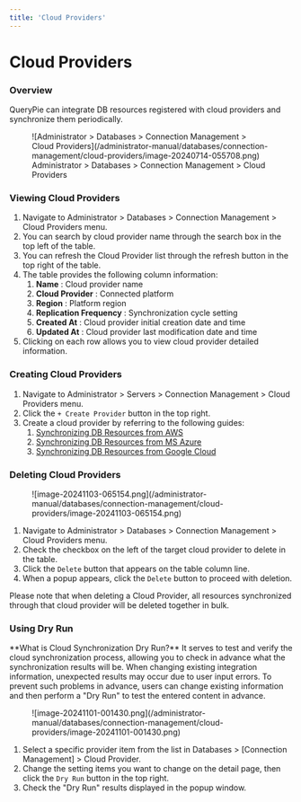 ```yaml
---
title: 'Cloud Providers'
---
```



# Cloud Providers

### Overview

QueryPie can integrate DB resources registered with cloud providers and synchronize them periodically.

<figure data-layout="center" data-align="center">
![Administrator &gt; Databases &gt; Connection Management &gt; Cloud Providers](/administrator-manual/databases/connection-management/cloud-providers/image-20240714-055708.png)
<figcaption>
Administrator &gt; Databases &gt; Connection Management &gt; Cloud Providers
</figcaption>
</figure>

### Viewing Cloud Providers

1. Navigate to Administrator &gt; Databases &gt; Connection Management &gt; Cloud Providers menu.
2. You can search by cloud provider name through the search box in the top left of the table.
3. You can refresh the Cloud Provider list through the refresh button in the top right of the table.
4. The table provides the following column information:
    1.  **Name**  : Cloud provider name
    2.  **Cloud Provider**  : Connected platform
    3.  **Region**  : Platform region
    4.  **Replication Frequency** : Synchronization cycle setting
    5.  **Created At**  : Cloud provider initial creation date and time
    6.  **Updated At** : Cloud provider last modification date and time
5. Clicking on each row allows you to view cloud provider detailed information.

### Creating Cloud Providers

1. Navigate to Administrator &gt; Servers &gt; Connection Management &gt; Cloud Providers menu.
2. Click the `+ Create Provider` button in the top right.
3. Create a cloud provider by referring to the following guides:
    1. [Synchronizing DB Resources from AWS](cloud-providers/synchronizing-db-resources-from-aws)
    2. [Synchronizing DB Resources from MS Azure](cloud-providers/synchronizing-db-resources-from-ms-azure)
    3. [Synchronizing DB Resources from Google Cloud](cloud-providers/synchronizing-db-resources-from-google-cloud)

### Deleting Cloud Providers

<figure data-layout="center" data-align="center">
![image-20241103-065154.png](/administrator-manual/databases/connection-management/cloud-providers/image-20241103-065154.png)
</figure>

1. Navigate to Administrator &gt; Databases &gt; Connection Management &gt; Cloud Providers menu.
2. Check the checkbox on the left of the target cloud provider to delete in the table.
3. Click the `Delete` button that appears on the table column line.
4. When a popup appears, click the `Delete` button to proceed with deletion.

<Callout type="important">
Please note that when deleting a Cloud Provider, all resources synchronized through that cloud provider will be deleted together in bulk.
</Callout>

### Using Dry Run

<Callout type="info">
**What is Cloud Synchronization Dry Run?**
It serves to test and verify the cloud synchronization process, allowing you to check in advance what the synchronization results will be. When changing existing integration information, unexpected results may occur due to user input errors. To prevent such problems in advance, users can change existing information and then perform a "Dry Run" to test the entered content in advance.
</Callout>

<figure data-layout="center" data-align="center">
![image-20241101-001430.png](/administrator-manual/databases/connection-management/cloud-providers/image-20241101-001430.png)
</figure>

1. Select a specific provider item from the list in Databases &gt; [Connection Management] &gt; Cloud Provider.
2. Change the setting items you want to change on the detail page, then click the `Dry Run` button in the top right.
3. Check the "Dry Run" results displayed in the popup window.
